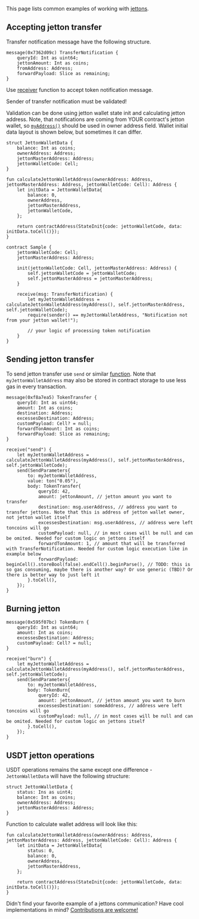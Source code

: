 
This page lists common examples of working with [jettons](https://docs.ton.org/develop/dapps/asset-processing/jettons).

## Accepting jetton transfer

Transfer notification message have the following structure.

```tact
message(0x7362d09c) TransferNotification {
    queryId: Int as uint64;
    jettonAmount: Int as coins;
    fromAddress: Address;
    forwardPayload: Slice as remaining;
}
```

Use [receiver](/book/receive) function to accept token notification message.

<Callout type="warning" emoji="⚠️">

  Sender of transfer notification must be validated!

</Callout>

Validation can be done using jetton wallet state init and calculating jetton address.
Note, that notifications are coming from YOUR contract's jetton wallet, so [`myAddress()`](/ref/core-common#myaddress) should be used in owner address field.
Wallet initial data layout is shown below, but sometimes it can differ.

```tact
struct JettonWalletData {
    balance: Int as coins;
    ownerAddress: Address;
    jettonMasterAddress: Address;
    jettonWalletCode: Cell;
}

fun calculateJettonWalletAddress(ownerAddress: Address, jettonMasterAddress: Address, jettonWalletCode: Cell): Address {
    let initData = JettonWalletData{
        balance: 0,
        ownerAddress,
        jettonMasterAddress,
        jettonWalletCode,
    };

    return contractAddress(StateInit{code: jettonWalletCode, data: initData.toCell()});
}

contract Sample {
    jettonWalletCode: Cell;
    jettonMasterAddress: Address;

    init(jettonWalletCode: Cell, jettonMasterAddress: Address) {
        self.jettonWalletCode = jettonWalletCode;
        self.jettonMasterAddress = jettonMasterAddress;
    }

    receive(msg: TransferNotification) {
        let myJettonWalletAddress = calculateJettonWalletAddress(myAddress(), self.jettonMasterAddress, self.jettonWalletCode);
        require(sender() == myJettonWalletAddress, "Notification not from your jetton wallet!");

        // your logic of processing token notification
    }
}
```

## Sending jetton transfer

To send jetton transfer use `send` or similar [function](/book/send).
Note that `myJettonWalletAddress` may also be stored in contract storage to use less gas in every transaction.

```tact
message(0xf8a7ea5) TokenTransfer {
    queryId: Int as uint64;
    amount: Int as coins;
    destination: Address;
    excessesDestination: Address;
    customPayload: Cell? = null;
    forwardTonAmount: Int as coins;
    forwardPayload: Slice as remaining;
}

receive("send") {
    let myJettonWalletAddress = calculateJettonWalletAddress(myAddress(), self.jettonMasterAddress, self.jettonWalletCode);
    send(SendParameters{
        to: myJettonWalletAddress,
        value: ton("0.05"),
        body: TokenTransfer{
            queryId: 42,
            amount: jettonAmount, // jetton amount you want to transfer
            destination: msg.userAddress, // address you want to transfer jettons. Note that this is address of jetton wallet owner, not jetton wallet itself
            excessesDestination: msg.userAddress, // address were left toncoins will go
            customPayload: null, // in most cases will be null and can be omited. Needed for custom logic on jettons itself
            forwardTonAmount: 1, // amount that will be transferred with TransferNotification. Needed for custom logic execution like in example below
            forwardPayload: beginCell().storeBool(false).endCell().beginParse(), // TODO: this is so gas consuming, maybe there is another way? Or use generic (TBD)? Or there is better way to just left it
        }.toCell(),
    });
}
```

## Burning jetton

```tact
message(0x595f07bc) TokenBurn {
    queryId: Int as uint64;
    amount: Int as coins;
    excessesDestination: Address;
    customPayload: Cell? = null;
}

receive("burn") {
    let myJettonWalletAddress = calculateJettonWalletAddress(myAddress(), self.jettonMasterAddress, self.jettonWalletCode);
    send(SendParameters{
        to: myJettonWalletAddress,
        body: TokenBurn{
            queryId: 42,
            amount: jettonAmount, // jetton amount you want to burn
            excessesDestination: someAddress, // address were left toncoins will go
            customPayload: null, // in most cases will be null and can be omited. Needed for custom logic on jettons itself
        }.toCell(),
    });
}
```

## USDT jetton operations

USDT operations remains the same except one difference - `JettonWalletData` will have the following structure:
```tact
struct JettonWalletData {
    status: Ins as uint4;
    balance: Int as coins;
    ownerAddress: Address;
    jettonMasterAddress: Address;
}
```

Function to calculate wallet address will look like this:

```tact
fun calculateJettonWalletAddress(ownerAddress: Address, jettonMasterAddress: Address, jettonWalletCode: Cell): Address {
    let initData = JettonWalletData{
        status: 0,
        balance: 0,
        ownerAddress,
        jettonMasterAddress,
    };

    return contractAddress(StateInit{code: jettonWalletCode, data: initData.toCell()});
}
```

<Callout type="info" emoji="🤔">

  Didn't find your favorite example of a jettons communication? Have cool implementations in mind? [Contributions are welcome!](https://github.com/tact-lang/tact-docs/issues)

</Callout>
